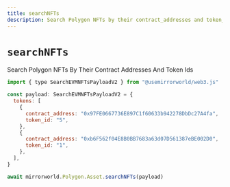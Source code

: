 ```yaml
---
title: searchNFTs
description: Search Polygon NFTs by their contract_addresses and token_ids
---
```


# `searchNFTs`

Search Polygon NFTs By Their Contract Addresses And Token Ids

```js
import { type SearchEVMNFTsPayloadV2 } from "@usemirrorworld/web3.js"

const payload: SearchEVMNFTsPayloadV2 = {
  tokens: [
    {
      contract_address: "0x97FE0667736E897C1f60633b942278DbDc27A4fa",
      token_id: "5",
    },
    {
      contract_address: "0xb6F562f04E8B0BB7683a63d07D561387eBE002D0",
      token_id: "1",
    },
  ],
}

await mirrorworld.Polygon.Asset.searchNFTs(payload)
```
